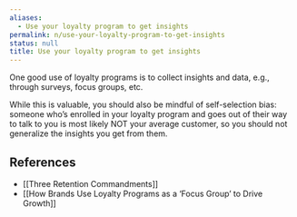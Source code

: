 ```yaml
---
aliases:
  - Use your loyalty program to get insights
permalink: n/use-your-loyalty-program-to-get-insights
status: null
title: Use your loyalty program to get insights
---
```

One good use of loyalty programs is to collect insights and data, e.g., through surveys, focus groups, etc.

While this is valuable, you should also be mindful of self-selection bias: someone who’s enrolled in your loyalty program and goes out of their way to talk to you is most likely NOT your average customer, so you should not generalize the insights you get from them.

## References

- [[Three Retention Commandments]]
- [[How Brands Use Loyalty Programs as a ‘Focus Group’ to Drive Growth]]
